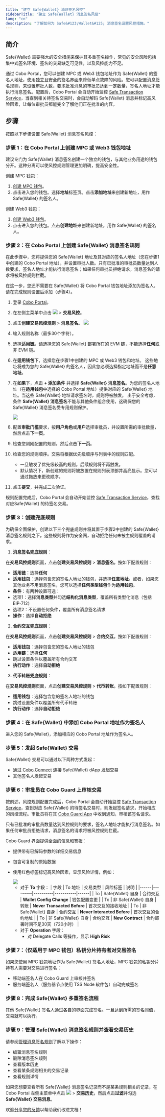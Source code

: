 ```yaml
---
title: "建立 Safe{Wallet} 消息签名风控"
sidebarTitle: "建立 Safe{Wallet} 消息签名风控"
lang: "cn"
description: "了解如何为 Safe&#123;Wallet&#125; 消息签名设置风控措施。"
---
```


## 简介

Safe&#123;Wallet&#125; 需要强大的安全措施来保护其多重签名操作，常见的安全风险包括集中式签名环境、签名的交易缺乏可见性，以及风控能力不足。

通过 Cobo Portal，您可以创建 MPC 或 Web3 钱包地址作为 Safe&#123;Wallet&#125; 的签名人地址，使用独立且安全的签名界面来降低单点故障的风险。您可以配置消息签名规则，来设置审批人数，要求批准消息的审批员达到一定数量，签名人地址才能执行消息签名。配置后，Cobo Portal 会自动开始监控 [Safe Transaction Service](https://docs.safe.global/core-api/transaction-service-overview)，当查到相关待签名交易时，会自动解码 Safe&#123;Wallet&#125; 消息并标记高风险因素，让每位审批员都能完全了解他们正在批准的内容。

## 步骤

按照以下步骤设置 Safe&#123;Wallet&#125; 消息签名风控：

### 步骤 1：在 Cobo Portal 上创建 MPC 或 Web3 钱包地址

<Info>建议专门为 Safe&#123;Wallet&#125; 消息签名创建一个独立的钱包，与其他业务用途的钱包分开。这种分离可以使风控规则管理更加明确，提高安全性。</Info>

创建 MPC 钱包：
1. [创建 MPC 钱包](/cn/portal/mpc-wallets/ocw/create-mpc-wallet)。
2. 点击进入您的钱包。选择**地址**标签页。点击**添加地址**来创建新地址，用作 Safe&#123;Wallet&#125; 的签名人。

创建 Web3 钱包：
1. [创建 Web3 钱包](/cn/portal/custodial-wallets/web3-wallets/set-up)。
2. 点击进入您的钱包。点击**创建地址**来创建新地址，用作 Safe&#123;Wallet&#125; 的签名人。

### 步骤 2：在 Cobo Portal 上创建 Safe&#123;Wallet&#125; 消息签名规则

在此步骤中，您将提供您的 Safe&#123;Wallet&#125; 地址及其对应的签名人地址（您在步骤1中创建的 Cobo Portal 地址），并设置审批人数。只有已批准的审批员数量达到人数要求，签名人地址才能执行消息签名；如果任何审批员拒绝请求，消息签名的请求将被风控规则拦截。

<Info>在这一步，您还不需要在 Safe&#123;Wallet&#125; 将 Cobo Portal 钱包地址添加为签名人，请在完成规则设置后添加（步骤4）。</Info>

1. 登录 [Cobo Portal](https://portal.cobo.com/login)。

2. 在左侧主菜单中点击 <img src="/cn/images/common/wallets_icon.svg" className="icon"/> > **交易风控**。

3. 点击**创建交易风控规则** > **消息签名**。
   <img src="/cn/images/risk-controls/create_policy_cn.png" className="screenshot_full_screen"/>

4. 输入规则名称（最多30个字符）。

5. 选择**适用链**。请选择您的 Safe&#123;Wallet&#125; 部署所在的 EVM 链，不能选择**任何**或非 EVM 链。

6. 在**适用钱包**下，选择您在步骤1中创建的 MPC 或 Web3 钱包和地址。
   <Info>这些地址将成为您的 Safe&#123;Wallet&#125; 的签名人，因此您必须选择指定地址而不是**任意地址**。</Info>

7. 在**如果**下，点击 **+ 添加条件** 并选择 **Safe&#123;Wallet&#125; 消息签名**。为您的签名人地址（在**适用钱包**中选择的 Cobo Portal 地址）提供对应的 Safe&#123;Wallet&#125; 地址。当这些 Safe&#123;Wallet&#125; 地址请求签名时，规则将被触发。
   <Info>出于安全考虑，条件 **Safe&#123;Wallet&#125; 消息签名**不能与其他条件组合使用，这确保您的 Safe&#123;Wallet&#125; 消息签名受专用规则保护。</Info>

   <img src="/cn/images/risk-controls/safewalletsigning.png" className="screenshot_full_screen"/>

8. 配置**审批门槛**要求，按**用户角色**或**用户**选择审批员，并设置所需的审批数量，然后点击**下一页**。

9. 检查您刚刚配置的规则，然后点击**下一页**。

10. 检查您的规则顺序。交易将根据优先级顺序与列表中的规则匹配。
    - 一旦触发了优先级较高的规则，后续规则将不再触发。
    - 默认情况下，新创建的规则将被放置在规则列表顶部并高亮显示。您可以通过拖放来更改顺序。

11. 点击**提交**，并完成二次验证。

<Info>规则配置完成后，Cobo Portal 会自动开始监控 [Safe Transaction Service](https://docs.safe.global/core-api/transaction-service-overview)，查找对应Safe&#123;Wallet&#125; 的待签名交易。</Info>

### 步骤 3：创建兜底规则

为确保全面保护，创建以下三个兜底规则并将其置于步骤2中创建的 Safe&#123;Wallet&#125; 消息签名规则之下。这些规则将作为安全网，自动拒绝任何未被主规则覆盖的请求。

1. **消息签名兜底规则**：

在**交易风控规则**页面，点击**创建交易风控规则** > **消息签名**。按如下配置规则：
   - **适用链**：选择**任何**
   - **适用钱包**：选择包含您的签名人地址的钱包，并选择**任意地址**。或者，如果您其他业务不用消息签名，您可以选择**任何类型钱包**作为**适用钱包**。
   - **条件**：有两种设置可选：
   - 选项1：选择**消息类型**并勾选**结构化消息类型**，覆盖所有类型化消息（包括 EIP-712）
   - 选项2：不设置任何条件，覆盖所有消息签名请求
   - **操作**：选择**自动拒绝**

2. **合约交互兜底规则**：

在**交易风控规则**页面，点击**创建交易风控规则** > **合约交互**。按如下配置规则：
   - **适用钱包**：选择包含您的签名人地址的钱包
   - **适用链**：选择**任何**
   - 跳过设置条件以覆盖所有合约交互
   - **执行动作**：选择**自动拒绝**

3. **代币转账兜底规则**：

在**交易风控规则**页面，点击**创建交易风控规则** > **代币转账**。按如下配置规则：
   - **适用钱包**：选择包含您的签名人地址的钱包
   - 跳过设置条件以覆盖所有代币转账
   - **执行动作**：选择**自动拒绝**

### 步骤 4：在 Safe&#123;Wallet&#125; 中添加 Cobo Portal 地址作为签名人

进入您的 Safe&#123;Wallet&#125;，添加相应的 Cobo Portal 地址作为签名人。

### 步骤 5：发起 Safe&#123;Wallet&#125; 交易

Safe&#123;Wallet&#125; 交易可以通过以下两种方式发起：

- 通过 [Cobo Connect](/cn/cobo-connect/introduction) 连接 Safe&#123;Wallet&#125; dApp 发起交易
- 其他签名人发起交易

### 步骤 6：审批员在 Cobo Guard 上审核交易

按前述，风控规则配置完成后，Cobo Portal 会自动开始监控 [Safe Transaction Service](https://docs.safe.global/core-api/transaction-service-overview)，查到对应 Safe&#123;Wallet&#125; 的待签名交易时，则发起签名请求，开始相应的风控流程。审批员将在其 [Cobo Guard App](/cn/guard/introduction) 中收到通知，审核该签名请求。

只有已批准的审批员数量达到风控规则的要求，签名人地址才能执行消息签名。如果任何审批员拒绝请求，消息签名的请求将被风控规则拦截。

Cobo Guard 界面提供全面的信息和警报：
- 提供带有已解码参数的详细交易信息
- 包含可复制的原始数据
- 使用红色标签标记高风险因素，显示风险详情，例如：

   <img src="/en/images/risk-controls/safe-signer-cobo-guard-v1.png" className="screenshot_full_screen"/>

   - 对于 **To** 字段：
      | 字段 | To 地址 | 交易类型 | 风险标签 | 说明 |
      |------|---------|----------|-----------|------|
      | To | Safe&#123;Wallet&#125; 自身 | 合约交互 | **Wallet Config Change** | 钱包配置变更 |
      | To | 非 Safe&#123;Wallet&#125; 自身 | 转账 | **Never Transacted Before** | 首次交互的接收地址 |
      | To | 非 Safe&#123;Wallet&#125; 自身 | 合约交互 | **Never Interacted Before** | 首次交互的合约地址 |
      | To | 非 Safe&#123;Wallet&#125; 自身 | 合约交互 | **New Contract** | 合约部署时间不足30天（720小时） |
   - 对于 **Operation** 字段：
      - 对 Delegate Calls 等操作，显示 **High Risk**

### 步骤 7：（仅适用于 MPC 钱包）私钥分片持有者对交易签名

如果您使用 MPC 钱包地址作为 Safe&#123;Wallet&#125; 签名人地址，MPC 钱包的私钥分片持有人需要对交易进行签名：
- 移动端签名人在 Cobo Guard 上审核并签名
- 服务端签名人（服务器节点使用 TSS Node 软件包）自动完成签名

### 步骤 8：完成 Safe&#123;Wallet&#125; 多重签名流程

其他 Safe&#123;Wallet&#125; 签名人通过各自的界面完成签名。一旦达到所需的签名阈值，交易就可以执行。

### 步骤 9：管理 Safe&#123;Wallet&#125; 消息签名规则并查看交易历史

请参阅[管理消息签名规则](/cn/portal/risk-controls/off-chain-tx-manage-message-signing)了解以下操作：
- 编辑消息签名规则
- 删除消息签名规则
- 查看版本历史
- 查看某条规则相关的交易记录
- 查看规则详情

如果您想要查看所有 Safe&#123;Wallet&#125; 消息签名记录而不是某条规则相关的记录，在 Cobo Portal 左侧主菜单中点击 <img src="/cn/images/common/wallets_icon.svg" className="icon"/> > **交易历史**，然后点击**过滤**并勾选 **Safe&#123;Wallet&#125; 交易消息**。

<Tip>欢迎[分享您的反馈](https://forms.zohopublic.com/cobo/form/DocumentFeedbackForm/formperma/QvLOhxJv1_JMsJ-1dleZ8Itb_7rzN-LtgvsDdxosoVI?referrername=manuals)以帮助我们改进文档！</Tip>
